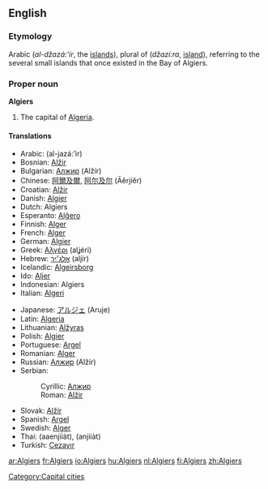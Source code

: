 {{wikipedia}}
==English==

===Etymology===
Arabic {{ARchar|[[الجزائر]]}} (''al-džazá:’ir'', the [[islands]]), plural of {{ARchar|[[جزيرة]]}} (''džazí:ra'', [[island]]), referring to the several small islands that once existed in the Bay of Algiers.

===Proper noun===
'''Algiers'''
# The capital of [[Algeria]].

====Translations====
{{top}}
*Arabic: {{ARchar|[[الجزائر]]}} (al-jazá:’ir) {{p}}
*Bosnian: [[Alžir#Bosnian|Alžir]] {{m}}
*Bulgarian: [[Алжир]] (Alžír) {{m}}
*Chinese: [[阿爾及爾]], [[阿尔及尔]] (Āěrjíěr)
*Croatian: [[Alžir]]
*Danish: [[Algier]]
*Dutch: Algiers
*Esperanto: [[Alĝero]]
*Finnish: [[Alger]]
*French: [[Alger]]
*German: [[Algier]]
*Greek: [[Αλγέρι]] (alʝéri) {{n}}
*Hebrew: [[אלג׳יר]] (aljír)
*Icelandic: [[Algeirsborg]]
*Ido: [[Aljer]]
*Indonesian: Algiers
*Italian: [[Algeri]]
{{mid}}
*Japanese: [[アルジェ]] (Aruje)
*Latin: [[Algeria]] {{f}}
*Lithuanian: [[Alžyras]]
*Polish: [[Algier]] {{m}}
*Portuguese: [[Argel]] {{m}}
*Romanian: [[Alger]]
*Russian: [[Алжир]] (Alžír) {{m}}
*Serbian:
*:Cyrillic: [[Алжир]] {{m}}
*:Roman: [[Alžir#Serbian|Alžir]] {{m}}
*Slovak: [[Alžír]] {{m}}
*Spanish: [[Argel]] {{m}}
*Swedish: [[Alger]]
*Thai: {{THchar|[[แอลเจียร์ส]]}} (aaenjiiàt), {{THchar|[[อัลเจียร์ส]]}} (anjiiàt)
*Turkish: [[Cezayır]]
{{bottom}}

[[Category:Capital cities]]

[[ar:Algiers]]
[[fr:Algiers]]
[[io:Algiers]]
[[hu:Algiers]]
[[nl:Algiers]]
[[fi:Algiers]]
[[zh:Algiers]]